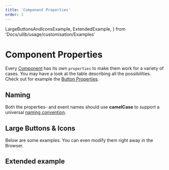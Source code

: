 ```yaml
---
title: 'Component Properties'
order: 1
---
```


  LargeButtonsAndIconsExample,
  ExtendedExample,
} from 'Docs/uilib/usage/customisation/Examples'

# Component Properties

Every [Component](/uilib/components) has its own `properties` to make them work for a variety of cases. You may have a look at the table describing all the possibilities. Check out for example the [Button Properties](/uilib/components/button/properties).

## Naming

Both the properties- and event names should use **camelCase** to support a universal [naming convention](/contribute/style-guides/naming).

## Large Buttons & Icons

Below are some examples. You can even modify them right away in the Browser.

<LargeButtonsAndIconsExample />

## Extended example

<ExtendedExample />
